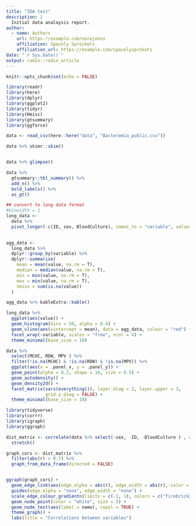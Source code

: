 ```yaml
---
title: "IDA test"
description: |
  Initial data analaysis report.
author:
  - name: Authors 
    url: https://example.com/norajones
    affiliation: Spacely Sprockets
    affiliation_url: https://example.com/spacelysprokets
date: "`r Sys.Date()`"
output: radix::radix_article
---
```


```r
knitr::opts_chunk$set(echo = FALSE)
```





```r
library(readr)
library(here)
library(dplyr)
library(ggplot2)
library(tidyr)
library(Hmisc)
library(gtsummary)
library(ggforce)

data <- read_csv(here::here("data", "Bacteremia_public.csv"))
```



```r
data %>% skimr::skim()


data %>% glimpse()
```



```r
data %>%
  gtsummary::tbl_summary() %>%
  add_n() %>%
  bold_labels() %>%
  as_gt()
```


```r
## convert to long data format
#binwidth = 1
long_data <-
  data %>%
  pivot_longer(-c(ID, sex, BloodCulture), names_to = "variable", values_to = "value")
  

agg_data <-
  long_data %>%
  dplyr::group_by(variable) %>%
  dplyr::summarise(
    mean = mean(value, na.rm = T),
    median = median(value, na.rm = T),
    min = min(value, na.rm = T),
    max = min(value, na.rm = T), 
    nmiss = sum(is.na(value))
  )

agg_data %>% kableExtra::kable()

```



```r
long_data %>%  
  ggplot(aes(value)) + 
  geom_histogram(bins = 50, alpha = 0.4) + 
  geom_vline(aes(xintercept = mean), data = agg_data, colour = "red") +
  facet_wrap(~variable, scales = "free", ncol = 4) + 
  theme_minimal(base_size = 10) 
```



```r
data %>%
  select(MCHC, RDW, MPV ) %>%
  filter(!is.na(MCHC) & !is.na(RDW) & !is.na(MPV)) %>%
  ggplot(aes(x = .panel_x, y = .panel_y)) + 
  geom_point(alpha = 0.2, shape = 16, size = 0.5) + 
  geom_autodensity() +
  geom_density2d() +
  facet_matrix(vars(everything()), layer.diag = 2, layer.upper = 3, 
               grid.y.diag = FALSE) + 
  theme_minimal(base_size = 10) 
```


```r


library(tidyverse)
library(corrr)
library(igraph)
library(ggraph)

dist_matrix <- correlate(data %>% select(-sex, -ID, -BloodCulture ) , quiet = TRUE) %>%
  stretch()

graph_cors <- dist_matrix %>% 
  filter(abs(r) > 0.7) %>% 
  graph_from_data_frame(directed = FALSE)


ggraph(graph_cors) +
  geom_edge_link(aes(edge_alpha = abs(r), edge_width = abs(r), color = r)) +
  guides(edge_alpha = "none", edge_width = "none") +
  scale_edge_colour_gradientn(limits = c(-1, 1), colors = c("firebrick2", "dodgerblue2")) +
  geom_node_point(color = "white", size = 5) +
  geom_node_text(aes(label = name), repel = TRUE) +
  theme_graph() +
  labs(title = "Correlations between variables")

```

